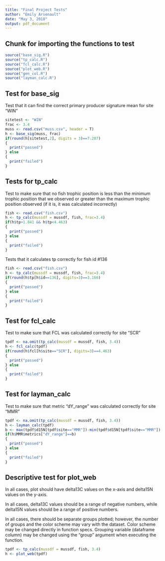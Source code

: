 ```yaml
---
title: "Final Project Tests"
author: "Emily Arsenault"
date: "May 3, 2018"
output: pdf_document
---
```


## Chunk for importing the functions to test

```r

source("base_sig.R")
source("tp_calc.R")
source("fcl_calc.R")
source("plot_web.R")
source("gen_col.R")
source("layman_calc.R")

```

## Test for base_sig

Test that it can find the correct primary producer signature mean for site "WIN"

```r

sitetest <- "WIN"
frac <- 3.4
muss <- read.csv("muss.csv", header = T)
h <- base_sig(muss, frac)
if(round(h[sitetest,2], digits = 3)==7.287)
{
  print("passed")
} else
{
  print("failed")
}

```

## Tests for tp_calc

Test to make sure that no fish trophic position is less than the minimum trophic position that we observed or greater than the maximum trophic position observed (if it is, it was calculated incorrectly)

```r

fish <- read.csv("fish.csv")
h <- tp_calc(mussdf = mussdf, fish, frac=3.4)
if(h$tp>1.841 && h$tp<4.463)
{
  print("passed")
} else
{
  print("failed")
}

```

Tests that it calculates tp correctly for fish id #136

```r

fish <- read.csv("fish.csv")
h <- tp_calc(mussdf = mussdf, fish, frac=3.4)
if(round(h$tp[h$id==136], digits=3)==3.166)
{
  print("passed")
} else
{
  print("failed")
}

```
  
## Test for fcl_calc

Test to make sure that FCL was calculated correctly for site "SCR"

```r

tpdf <- na.omit(tp_calc(mussdf = mussdf, fish, 3.4))
h <- fcl_calc(tpdf)
if(round(h$fcl[h$site=="SCR"], digits=3)==4.463)
{
  print("passed")
} else
{
  print("failed")
}

```

## Test for layman_calc

Test to make sure that metric "dY_range" was calculated correctly for site "MMR"

```r

tpdf <- na.omit(tp_calc(mussdf = mussdf, fish, 3.4))
h <- layman_calc(tpdf)
b <- max(tpdf$d15N[tpdf$site=="MMR"])-min(tpdf$d15N[tpdf$site=="MMR"])
if(h$MMR$metrics["dY_range"]==b)
{
  print("passed")
} else
{
  print("failed")
}

```

## Descriptive test for plot_web  

In all cases, plot should have delta13C values on the x-axis and delta15N values on the y-axis. 

In all cases, delta13C values should be a range of negative numbers, while delta15N values should be a range of positive numbers. 

In all cases, there should be separate groups plotted; however, the number of groups and the color scheme may vary with the dataset. Color scheme may be changed directly in function specs. Grouping variable (dataframe column) may be changed using the "group" argument when executing the function.  

```r

tpdf <- tp_calc(mussdf = mussdf, fish, 3.4)
h <- plot_web(tpdf)

```
